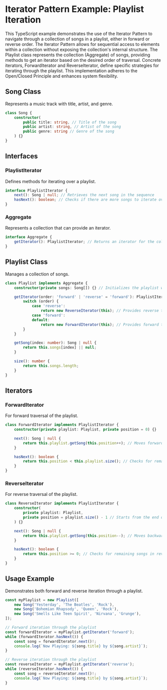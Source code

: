 # Iterator Pattern Example: Playlist Iteration

This TypeScript example demonstrates the use of the Iterator Pattern to navigate through a collection of songs in a playlist, either in forward or reverse order. The Iterator Pattern allows for sequential access to elements within a collection without exposing the collection's internal structure. The Playlist class represents the collection (Aggregate) of songs, providing methods to get an iterator based on the desired order of traversal. Concrete iterators, ForwardIterator and ReverseIterator, define specific strategies for iterating through the playlist. This implementation adheres to the Open/Closed Principle and enhances system flexibility.

## Song Class

Represents a music track with title, artist, and genre.

```typescript
class Song {
	constructor(
		public title: string, // Title of the song
		public artist: string, // Artist of the song
		public genre: string // Genre of the song
	) {}
}
```

## Interfaces

### PlaylistIterator

Defines methods for iterating over a playlist.

```typescript
interface PlaylistIterator {
	next(): Song | null; // Retrieves the next song in the sequence
	hasNext(): boolean; // Checks if there are more songs to iterate over
}
```

### Aggregate

Represents a collection that can provide an iterator.

```typescript
interface Aggregate {
	getIterator(): PlaylistIterator; // Returns an iterator for the collection
}
```

## Playlist Class

Manages a collection of songs.

```typescript
class Playlist implements Aggregate {
	constructor(private songs: Song[]) {} // Initializes the playlist with an array of songs

	getIterator(order: 'forward' | 'reverse' = 'forward'): PlaylistIterator {
		switch (order) {
			case 'reverse':
				return new ReverseIterator(this); // Provides reverse traversal
			case 'forward':
			default:
				return new ForwardIterator(this); // Provides forward traversal
		}
	}

	getSong(index: number): Song | null {
		return this.songs[index] || null;
	}

	size(): number {
		return this.songs.length;
	}
}
```

## Iterators

### ForwardIterator

For forward traversal of the playlist.

```typescript
class ForwardIterator implements PlaylistIterator {
	constructor(private playlist: Playlist, private position = 0) {}

	next(): Song | null {
		return this.playlist.getSong(this.position++); // Moves forward in the playlist
	}

	hasNext(): boolean {
		return this.position < this.playlist.size(); // Checks for remaining songs
	}
}
```

### ReverseIterator

For reverse traversal of the playlist.

```typescript
class ReverseIterator implements PlaylistIterator {
	constructor(
		private playlist: Playlist,
		private position = playlist.size() - 1 // Starts from the end of the playlist
	) {}

	next(): Song | null {
		return this.playlist.getSong(this.position--); // Moves backward in the playlist
	}

	hasNext(): boolean {
		return this.position >= 0; // Checks for remaining songs in reverse order
	}
}
```

## Usage Example

Demonstrates both forward and reverse iteration through a playlist.

```typescript
const myPlaylist = new Playlist([
	new Song('Yesterday', 'The Beatles', 'Rock'),
	new Song('Bohemian Rhapsody', 'Queen', 'Rock'),
	new Song('Smells Like Teen Spirit', 'Nirvana', 'Grunge'),
]);

// Forward iteration through the playlist
const forwardIterator = myPlaylist.getIterator('forward');
while (forwardIterator.hasNext()) {
	const song = forwardIterator.next()!;
	console.log(`Now Playing: ${song.title} by ${song.artist}`);
}

// Reverse iteration through the playlist
const reverseIterator = myPlaylist.getIterator('reverse');
while (reverseIterator.hasNext()) {
	const song = reverseIterator.next()!;
	console.log(`Now Playing: ${song.title} by ${song.artist}`);
}
```
